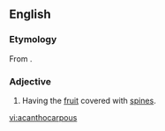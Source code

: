 ==English==

===Etymology===
From {{etyl|grc|en}} {{term|ἄκανθος||acanthus|lang=grc}}{{suffix||carpous|lang=en}}.

===Adjective===
{{en-adj}}

# {{context|botany|lang=en}} Having the [[fruit]] covered with [[spine]]s.

[[vi:acanthocarpous]]